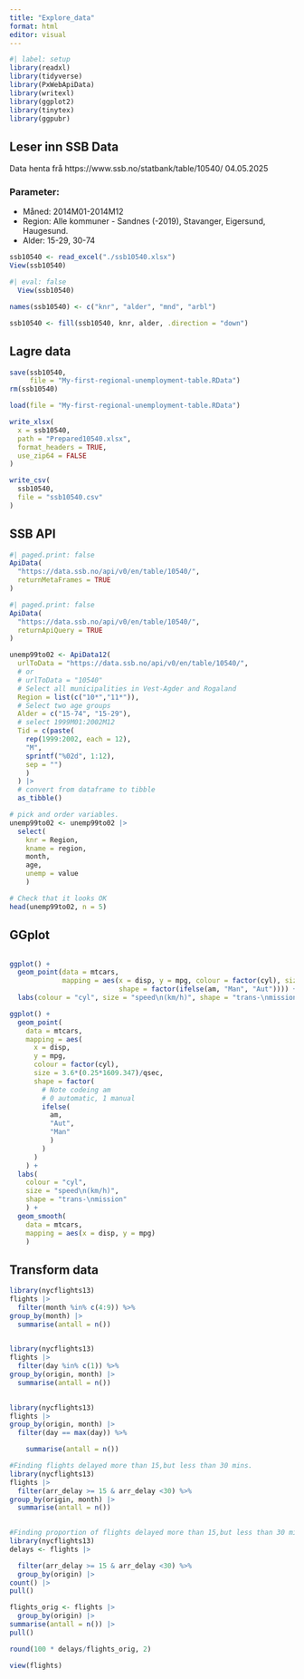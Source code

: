```yaml
---
title: "Explore_data"
format: html
editor: visual
---
```


```r
#| label: setup
library(readxl)
library(tidyverse)
library(PxWebApiData)
library(writexl)
library(ggplot2)
library(tinytex)
library(ggpubr)
```

## Leser inn SSB Data

Data henta frå https://www.ssb.no/statbank/table/10540/ 04.05.2025

### Parameter:

-   Måned: 2014M01-2014M12
-   Region: Alle kommuner - Sandnes (-2019), Stavanger, Eigersund, Haugesund.
-   Alder: 15-29, 30-74

```r
ssb10540 <- read_excel("./ssb10540.xlsx")
View(ssb10540)
```

```r
#| eval: false
  View(ssb10540)
```

```r
names(ssb10540) <- c("knr", "alder", "mnd", "arbl")
```

```r
ssb10540 <- fill(ssb10540, knr, alder, .direction = "down")
```

## Lagre data

```r
save(ssb10540,
     file = "My-first-regional-unemployment-table.RData")
rm(ssb10540)
```

```r
load(file = "My-first-regional-unemployment-table.RData")
```

```r
write_xlsx(
  x = ssb10540,
  path = "Prepared10540.xlsx",
  format_headers = TRUE,
  use_zip64 = FALSE
)
```

```r
write_csv(
  ssb10540,
  file = "ssb10540.csv"
)
```

## SSB API

```r
#| paged.print: false
ApiData(
  "https://data.ssb.no/api/v0/en/table/10540/",
  returnMetaFrames = TRUE
)
```

```r
#| paged.print: false
ApiData(
  "https://data.ssb.no/api/v0/en/table/10540/",
  returnApiQuery = TRUE
)
```

```r
unemp99to02 <- ApiData12(
  urlToData = "https://data.ssb.no/api/v0/en/table/10540/",
  # or
  # urlToData = "10540"
  # Select all municipalities in Vest-Agder and Rogaland
  Region = list(c("10*","11*")),
  # Select two age groups
  Alder = c("15-74", "15-29"),
  # select 1999M01:2002M12
  Tid = c(paste(
    rep(1999:2002, each = 12), 
    "M",
    sprintf("%02d", 1:12), 
    sep = "")
    )
  ) |> 
  # convert from dataframe to tibble
  as_tibble()
```

```r
# pick and order variables. 
unemp99to02 <- unemp99to02 |> 
  select(
    knr = Region, 
    kname = region,  
    month, 
    age, 
    unemp = value
    )
```

```r
# Check that it looks OK
head(unemp99to02, n = 5)
```

## GGplot

```r

```

```r
ggplot() +
  geom_point(data = mtcars,
             mapping = aes(x = disp, y = mpg, colour = factor(cyl), size = 3.6*(0.25*1609.347)/qsec,
                           shape = factor(ifelse(am, "Man", "Aut")))) +
  labs(colour = "cyl", size = "speed\n(km/h)", shape = "trans-\nmission")
```

```r
ggplot() +
  geom_point(
    data = mtcars,
    mapping = aes(
      x = disp,
      y = mpg, 
      colour = factor(cyl), 
      size = 3.6*(0.25*1609.347)/qsec, 
      shape = factor(
        # Note codeing am
        # 0 automatic, 1 manual
        ifelse(
          am, 
          "Aut", 
          "Man"
          )
        )
      )
    ) +
  labs(
    colour = "cyl", 
    size = "speed\n(km/h)", 
    shape = "trans-\nmission"
    ) +
  geom_smooth(
    data = mtcars, 
    mapping = aes(x = disp, y = mpg)
    )
```

## Transform data

```r
library(nycflights13)
flights |>
  filter(month %in% c(4:9)) %>% 
group_by(month) |>
  summarise(antall = n())
  

```
```r
library(nycflights13)
flights |>
  filter(day %in% c(1)) %>% 
group_by(origin, month) |>
  summarise(antall = n())
  

```

```r
library(nycflights13)
flights |>
group_by(origin, month) |>  
  filter(day == max(day)) %>% 

    summarise(antall = n())
```

```r
#Finding flights delayed more than 15,but less than 30 mins.
library(nycflights13)
flights |>
  filter(arr_delay >= 15 & arr_delay <30) %>% 
group_by(origin, month) |>
  summarise(antall = n())
  

```
```r
#Finding proportion of flights delayed more than 15,but less than 30 mins.
library(nycflights13)
delays <- flights |>

  filter(arr_delay >= 15 & arr_delay <30) %>%
  group_by(origin) |>
count() |>
pull()

flights_orig <- flights |>
  group_by(origin) |>
summarise(antall = n()) |>
pull()

round(100 * delays/flights_orig, 2)  

```

```r
view(flights)
```

